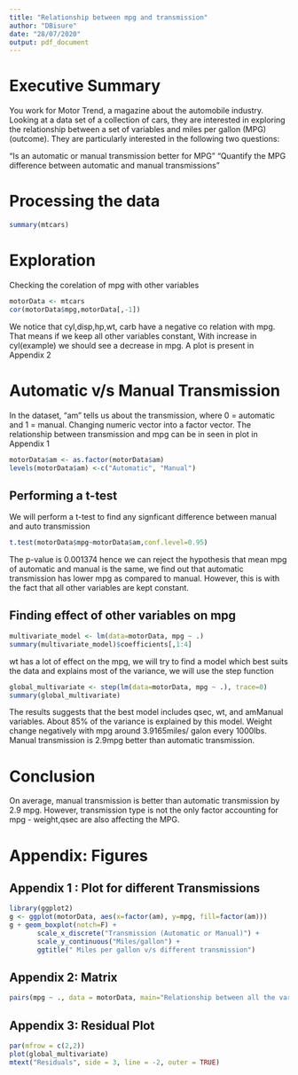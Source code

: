 ---
title: "Relationship between mpg and transmission"
author: "DBisure"
date: "28/07/2020"
output: pdf_document
---

# Executive Summary
You work for Motor Trend, a magazine about the automobile industry. Looking at a data set of a collection of cars, they are interested in exploring the relationship between a set of variables and miles per gallon (MPG) (outcome). They are particularly interested in the following two questions:

“Is an automatic or manual transmission better for MPG”
"Quantify the MPG difference between automatic and manual transmissions"

# Processing the data

```{r results='hide'}
summary(mtcars)
```

# Exploration

Checking the corelation of mpg with other variables

```{r}
motorData <- mtcars
cor(motorData$mpg,motorData[,-1])
```
We notice that cyl,disp,hp,wt, carb have a negative co relation with mpg. That means if we keep all other variables constant, With increase in cyl(example) we should see a decrease in mpg. A plot is present in Appendix 2

# Automatic v/s Manual Transmission 

In the dataset, "am" tells us about the transmission, where 0 = automatic and 1 = manual. Changing numeric vector into a factor vector. The relationship between transmission and mpg can be in seen in plot in Appendix 1

```{r}
motorData$am <- as.factor(motorData$am)
levels(motorData$am) <-c("Automatic", "Manual")
```

## Performing a t-test
  We will perform a t-test to find any signficant difference between manual and auto transmission
  
```{r}
t.test(motorData$mpg~motorData$am,conf.level=0.95)
```

The p-value is 0.001374 hence we can reject the hypothesis that mean mpg of automatic and manual is the same, we find out that automatic transmission has lower mpg as compared to manual. However, this is with the fact that all other variables are kept constant.

## Finding effect of other variables on mpg

```{r}
multivariate_model <- lm(data=motorData, mpg ~ .)
summary(multivariate_model)$coefficients[,1:4]
```

wt has a lot of effect on the mpg, we will try to find a model which best suits the data and explains most of the variance, we will use the step function

```{r}
global_multivariate <- step(lm(data=motorData, mpg ~ .), trace=0)
summary(global_multivariate)
```


The results suggests that the best model includes qsec, wt, and amManual variables. About 85% of the variance is explained by this model. Weight change negatively with mpg around 3.9165miles/ galon every 1000lbs.
Manual transmission is 2.9mpg better than automatic transmission.

# Conclusion

On average, manual transmission is better than automatic transmission by 2.9 mpg. However, transmission type is not the only factor accounting for mpg - weight,qsec are also affecting the MPG.


# Appendix: Figures

## Appendix 1 : Plot for different Transmissions

```{r}
library(ggplot2)
g <- ggplot(motorData, aes(x=factor(am), y=mpg, fill=factor(am)))
g + geom_boxplot(notch=F) + 
       scale_x_discrete("Transmission (Automatic or Manual)") +   
       scale_y_continuous("Miles/gallon") +  
       ggtitle(" Miles per gallon v/s different transmission")

```

## Appendix 2: Matrix

```{r}
pairs(mpg ~ ., data = motorData, main="Relationship between all the variables")
```
## Appendix 3: Residual Plot

```{r}
par(mfrow = c(2,2))
plot(global_multivariate)
mtext("Residuals", side = 3, line = -2, outer = TRUE)
```